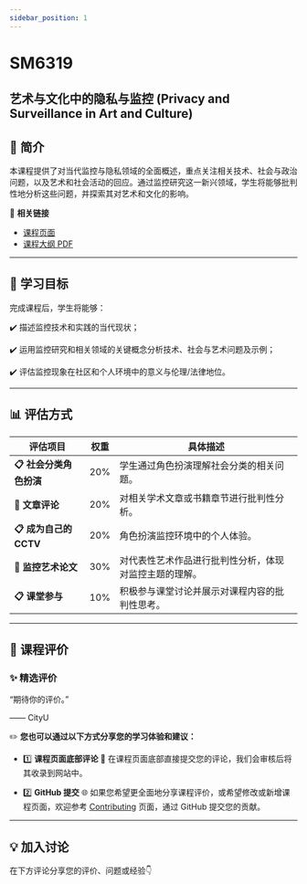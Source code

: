 ```yaml
---
sidebar_position: 1
---
```


# SM6319
## 艺术与文化中的隐私与监控 (Privacy and Surveillance in Art and Culture)

## **📘 简介**
本课程提供了对当代监控与隐私领域的全面概述，重点关注相关技术、社会与政治问题，以及艺术和社会活动的回应。通过监控研究这一新兴领域，学生将能够批判性地分析这些问题，并探索其对艺术和文化的影响。

🔗 **相关链接**
- [课程页面](https://www.cityu.edu.hk/catalogue/pg/202425/course/SM6319.htm)
- [课程大纲 PDF](https://www.cityu.edu.hk/catalogue/pg/202425/course/SM6319.pdf)

---

## **🎯 学习目标**

完成课程后，学生将能够：

✔️ 描述监控技术和实践的当代现状；

✔️ 运用监控研究和相关领域的关键概念分析技术、社会与艺术问题及示例；

✔️ 评估监控现象在社区和个人环境中的意义与伦理/法律地位。

---

## **📊 评估方式**

| **评估项目**          | **权重** | **具体描述**                                                                                       |
|----------------------|---------|---------------------------------------------------------------------------------------------------|
| **📋 社会分类角色扮演** | 20%      | 学生通过角色扮演理解社会分类的相关问题。                                                             |
| **📂 文章评论**       | 20%      | 对相关学术文章或书籍章节进行批判性分析。                                                             |
| **📋 成为自己的CCTV** | 20%      | 角色扮演监控环境中的个人体验。                                                                      |
| **📂 监控艺术论文**   | 30%      | 对代表性艺术作品进行批判性分析，体现对监控主题的理解。                                                 |
| **📋 课堂参与**       | 10%      | 积极参与课堂讨论并展示对课程内容的批判性思考。                                                         |

---

## **💬 课程评价**

### ✨ **精选评价**
<div className={commentStyles.commentBox}>
    <p className={commentStyles.commentText}>
        “期待你的评价。”
    </p>
    <p className={commentStyles.commentAuthor}>—— CityU</p>
</div>

✏️ **您也可以通过以下方式分享您的学习体验和建议：**

- 1️⃣ **课程页面底部评论**
💬 在课程页面底部直接提交您的评论，我们会审核后将其收录到网站中。

- 2️⃣ **GitHub 提交**
🌐 如果您希望更全面地分享课程评价，或希望修改或新增课程页面，欢迎参考 [Contributing](https://penjc.github.io/CityU/contributing) 页面，通过 GitHub 提交您的贡献。

---

## **💡 加入讨论**

在下方评论分享您的评价、问题或经验👇
<Utterances />